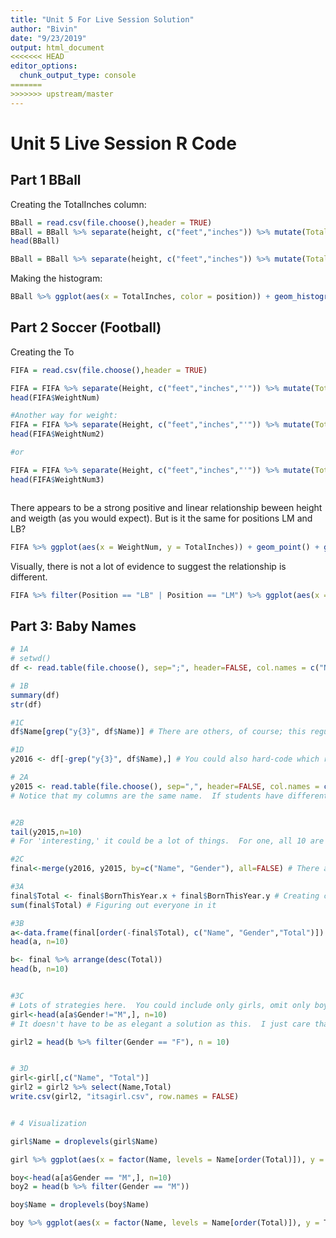 ```yaml
---
title: "Unit 5 For Live Session Solution"
author: "Bivin"
date: "9/23/2019"
output: html_document
<<<<<<< HEAD
editor_options: 
  chunk_output_type: console
=======
>>>>>>> upstream/master
---
```



# Unit 5 Live Session R Code

## Part 1 BBall

Creating the TotalInches column:
```r
BBall = read.csv(file.choose(),header = TRUE)
BBall = BBall %>% separate(height, c("feet","inches")) %>% mutate(TotalInches = 12*as.numeric(feet) + as.numeric(inches))
head(BBall)

BBall = BBall %>% separate(height, c("feet","inches")) %>% mutate(TotalInches = 12*as.numeric(feet) + as.numeric(inches))
```

Making the histogram:
```r
BBall %>% ggplot(aes(x = TotalInches, color = position)) + geom_histogram() + facet_wrap(~position)
```

## Part 2 Soccer (Football)

Creating the To
```r
FIFA = read.csv(file.choose(),header = TRUE)

FIFA = FIFA %>% separate(Height, c("feet","inches","'")) %>% mutate(TotalInches = 12*as.numeric(feet) + as.numeric(inches)) %>% mutate(WeightNum = as.numeric(str_sub(FIFA$Weight,1,3)))
head(FIFA$WeightNum)

#Another way for weight:
FIFA = FIFA %>% separate(Height, c("feet","inches","'")) %>% mutate(TotalInches = 12*as.numeric(feet) + as.numeric(inches)) %>% mutate(WeightNum2 = as.numeric(str_replace(FIFA$Weight, "lbs", "")))
head(FIFA$WeightNum2)

#or 

FIFA = FIFA %>% separate(Height, c("feet","inches","'")) %>% mutate(TotalInches = 12*as.numeric(feet) + as.numeric(inches)) %>% mutate(WeightNum3 = as.numeric(str_replace(FIFA$Weight, "...$", "")))
head(FIFA$WeightNum3)



```

There appears to be a strong positive and linear relationship beween height and weigth (as you would expect).  But is it the same for positions LM and LB?
```r
FIFA %>% ggplot(aes(x = WeightNum, y = TotalInches)) + geom_point() + ggtitle("Height v. Weight")
```

Visually, there is not a lot of evidence to suggest the  relationship is different. 
```r
FIFA %>% filter(Position == "LB" | Position == "LM") %>% ggplot(aes(x = WeightNum, y = TotalInches, color = Position)) + geom_point() + geom_smooth(method = "lm") + ggtitle("Height v. Weight (LM vs. LB)") +facet_wrap(~Position) + xlab("Weight (lbs)") + ylab("Height (inches)")

```

## Part 3: Baby Names

```r
# 1A
# setwd()
df <- read.table(file.choose(), sep=";", header=FALSE, col.names = c("Name", "Gender", "BornThisYear"))

# 1B
summary(df)
str(df)

#1C
df$Name[grep("y{3}", df$Name)] # There are others, of course; this regular expression does not even say it's at the end of the word

#1D 
y2016 <- df[-grep("y{3}", df$Name),] # You could also hard-code which row it is, but I recommend this.

# 2A
y2015 <- read.table(file.choose(), sep=",", header=FALSE, col.names = c("Name", "Gender", "BornThisYear"))
# Notice that my columns are the same name.  If students have different names, the code below changes a little.


#2B
tail(y2015,n=10)
# For 'interesting,' it could be a lot of things.  For one, all 10 are male.  All 10 start with the letter Z.  All are unpopular names. All are male!  

#2C
final<-merge(y2016, y2015, by=c("Name", "Gender"), all=FALSE) # There are other combinations of this.  Inner Join

#3A
final$Total <- final$BornThisYear.x + final$BornThisYear.y # Creating column
sum(final$Total) # Figuring out everyone in it

#3B
a<-data.frame(final[order(-final$Total), c("Name", "Gender","Total")]) # You could also do tail here if you did ascending order.
head(a, n=10)

b<- final %>% arrange(desc(Total))
head(b, n=10)


#3C
# Lots of strategies here.  You could include only girls, omit only boys, use group bys, etc.  Use your judgment as grader.
girl<-head(a[a$Gender!="M",], n=10)
# It doesn't have to be as elegant a solution as this.  I just care that they get around here.

girl2 = head(b %>% filter(Gender == "F"), n = 10)


# 3D
girl<-girl[,c("Name", "Total")]
girl2 = girl2 %>% select(Name,Total)
write.csv(girl2, "itsagirl.csv", row.names = FALSE)


# 4 Visualization

girl$Name = droplevels(girl$Name)

girl %>% ggplot(aes(x = factor(Name, levels = Name[order(Total)]), y = Total, color = Name)) + geom_col() + ggtitle("Top 10 Girl Names!") 

boy<-head(a[a$Gender == "M",], n=10)
boy2 = head(b %>% filter(Gender == "M"))

boy$Name = droplevels(boy$Name)

boy %>% ggplot(aes(x = factor(Name, levels = Name[order(Total)]), y = Total, color = Name)) + geom_col() + ggtitle("Top 10 Boy Names!") 

```
